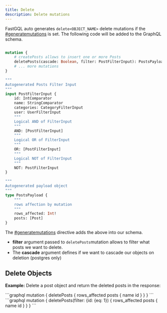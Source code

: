 ---
title: Delete
description: Delete mutations
---


FastGQL auto generates `delete<OBJECT_NAME>` delete mutations if the [#generatemutations](../schema/directives#generatemutations "mention") is set.
The following code will be added to the GraphQL schema.

```graphql

mutation {
	# createPosts allows to insert one or more Posts
	deletePosts(cascade: Boolean, filter: PostFilterInput): PostsPayload
	# ... more mutations
}

"""
Autogenerated Posts Filter Input
"""
input PostFilterInput {
	id: IntComparator
	name: StringComparator
	categories: CategoryFilterInput
	user: UserFilterInput
	"""
	Logical AND of FilterInput
	"""
	AND: [PostFilterInput]
	"""
	Logical OR of FilterInput
	"""
	OR: [PostFilterInput]
	"""
	Logical NOT of FilterInput
	"""
	NOT: PostFilterInput
}

"""
Autogenerated payload object
"""
type PostsPayload {
	"""
	rows affection by mutation
	"""
	rows_affected: Int!
	posts: [Post]
}
```

The [#generatemutations](../schema/directives#generatemutations "mention") directive adds the above into our schema.

* **filter** argument passed to `deletePosts`mutation allows to filter what posts we want to delete.
* The **cascade** argument defines if we want to cascade our objects on deletion (postgres only)

## Delete Objects

**Example:** Delete a post object and return the deleted posts in the response:

<Tabs>
<TabItem label="Delete Objects">
```graphql
mutation { 
    deletePosts { 
        rows_affected 
        posts { 
            name 
            id 
        } 
    } 
}
```
</TabItem>
<TabItem label="Delete Objects with filter">
```graphql
mutation { 
    deletePosts(filter: {id: {eq: 1}) { 
        rows_affected 
        posts { 
            name 
            id 
        } 
    } 
}
```
</TabItem>
</Tabs>
